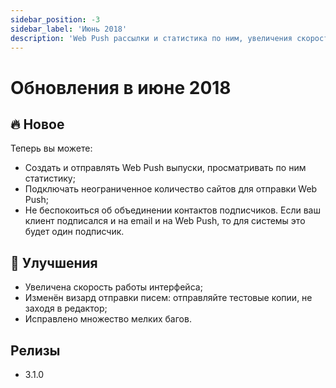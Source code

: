 ```yaml
---
sidebar_position: -3
sidebar_label: 'Июнь 2018'
description: 'Web Push рассылки и статистика по ним, увеличения скорости работы интерфейса, отправка тестовых писем не заходя в редактор'
---
```


# Обновления в июне 2018

## 🔥 Новое

Теперь вы можете:

- Создать и отправлять Web Push выпуски, просматривать по ним статистику;
- Подключать неограниченное количество сайтов для отправки Web Push;
- Не беспокоиться об объединении контактов подписчиков. Если ваш клиент подписался и на email и на Web Push, то для системы это будет один подписчик.

## 🚀 Улучшения

- Увеличена скорость работы интерфейса;
- Изменён визард отправки писем: отправляйте тестовые копии, не заходя в редактор;
- Исправлено множество мелких багов.

## Релизы

- 3.1.0
